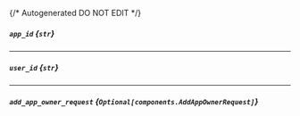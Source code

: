 {/* Autogenerated DO NOT EDIT  */}

##### `app_id` *{`str`}*

---
##### `user_id` *{`str`}*

---
##### `add_app_owner_request` *{`Optional[components.AddAppOwnerRequest]`}*
<Collapsible openLabel={Labels.showProperties} closeLabel={Labels.hideProperties}>
    <AddAppOwnerRequest/>
</Collapsible>


